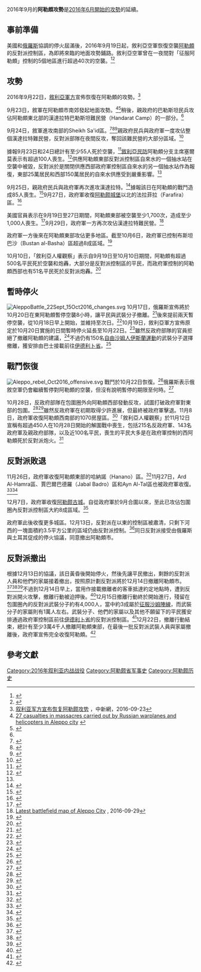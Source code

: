 {{NoteTA
|1=zh-cn:阿勒颇;zh-tw:阿勒坡;zh-hk:阿勒頗;
}}
{{Infobox military conflict
|conflict = 阿勒頗攻勢（2016年9月－12月）
|width    =
|partof   = [[阿勒颇战役|阿勒颇战役]]及[[叙利亚内战|叙利亚内战]]
|image    = [[File:Alep13décembre2016.png|320px]]
|caption  = 2016年12月13日阿勒頗形勢圖（紅：政府軍控制區，綠：反對派控制區，黃：庫爾德族控制區，灰：伊斯蘭國控制區，深黃：爭奪中的區域）

|date = 2016年9月22日<ref name="declares">{{cite web|url=http://www.reuters.com/article/us-mideast-crisis-syria-idUSKCN11T10B|author=Ellen Francis and Tom Perry|publisher=reuters.com|title=Fierce air strikes on Aleppo after Syrian army declares offensive|accessdate=2016-09-23|archive-date=2021-02-10|archive-url=https://web.archive.org/web/20210210230136/https://www.reuters.com/article/us-mideast-crisis-syria-idUSKCN11T10B|dead-url=no}}</ref>至2016年12月13日<br/>（{{Age in years, months, weeks and days|month1=09|day1=22|year1=2016 |month2=12 |day2=13 |year2=2016}}）
|place     = 敘利亞[[阿勒颇|阿勒颇]]
|territory =
|result    = 政府軍勝利，反對派成員撤離
|combatant1= {{flagicon image|Flag_of_Syria.svg}} 敘利亞政府<br/>{{flag|Russia}}<ref name="zero">{{cite web |url=https://www.almasdarnews.com/article/syrian-army-surrounds-east-aleppo-zero-hour-approaches/ |author=Leith Fadel |publisher=almasdarnews.com |title=Syrian Army surrounds east Aleppo as zero hour approaches |accessdate=2016-09-23 |archive-date=2020-10-06 |archive-url=https://web.archive.org/web/20201006045457/https://www.almasdarnews.com/article/syrian-army-surrounds-east-aleppo-zero-hour-approaches/ |dead-url=yes }}</ref><br/>{{flag|Iran}}<ref name="zero"/><br/>
敘利亞巴勒斯坦人民兵<br/>
*[[聖城旅|聖城旅]]（Liwa al-Quds）<ref name="handarat">{{cite web |url=https://www.almasdarnews.com/article/syrian-army-advances-handarat-camp-aleppo/ |title=Syrian Army advances in Handarat Camp, Aleppo |first=Izat |last=Charkatli |date=2016-09-23 |publisher= |accessdate=2016-09-24 |archive-date=2020-04-27 |archive-url=https://web.archive.org/web/20200427130746/https://www.almasdarnews.com/article/syrian-army-advances-handarat-camp-aleppo/ |dead-url=yes }}</ref>
[[真主党|真主党]]<ref name="zero"/><br/>
伊拉克什葉派民兵<br/>
*[[真主黨高貴者運動|真主黨高貴者運動]]（Harakat Hezbollah al-Nujaba）<ref name="zero"/>
*[[正義者聯盟|正義者聯盟]]（Asa'ib Ahl al-Haq）<ref name=cn20161012/>
*[[阿布·法德勒·阿巴斯軍|阿布·法德勒·阿巴斯軍]]<!--Abu al-Fadl al-Abbas--><ref name=cn20161012/>

|combatant2=[[征服阿勒頗|征服阿勒頗]]<br/>[[征服軍|征服軍]]

|commander1=
|commander2=
|units1 =
|units2 =

|strength1=地面圍城部隊約10,000人，一半是伊拉克什葉派民兵<ref name=cn20161012>{{Cite news |url=http://www.chinanews.com/gj/2016/10-12/8028266.shtml |title=外媒称伊拉克民兵涌入叙利亚：助俄叙攻打阿勒颇 |publisher=中新網 |date=2016-10-12 |accessdate=2016-10-12 |archive-date=2020-04-27 |archive-url=https://web.archive.org/web/20200427130751/http://www.chinanews.com/gj/2016/10-12/8028266.shtml |dead-url=no }}</ref>
|strength2=包圍圈內至少有4,000人<ref name=bbc20161215/><br/>一說8,000人<ref>{{Cite news |url=http://www.businessinsider.com/de-mistura-offers-to-put-himself-in-firing-line-for-aleppo-peace-2016-10 |title=De Mistura offers to put himself in firing line for Aleppo peace |publisher=Business Insider |date=2016-10-06 |accessdate=2016-10-10 |archive-date=2020-04-27 |archive-url=https://web.archive.org/web/20200427130800/https://www.businessinsider.com/de-mistura-offers-to-put-himself-in-firing-line-for-aleppo-peace-2016-10 |dead-url=no }}</ref><br/>包圍圈外有6,000人<ref>{{Cite news |url=https://sputniknews.com/middleeast/201611131047383230-syria-aleppo-liberation/ |title=Damascus-Led Forces Set to Free Aleppo 'in the Near Future' |publisher=Sputnik |date=2016-11-13 |accessdate=2016-11-13 |archive-date=2020-04-27 |archive-url=https://web.archive.org/web/20200427130735/https://sputniknews.com/middleeast/201611131047383230-syria-aleppo-liberation/ |dead-url=no }}</ref>

|casualties1=
|casualties2=超過1,000人喪生（包括平民，自2016年9月19日起）<ref name=voa20160930/>
|casualties3= 
| campaignbox =
}}

2016年9月的'''阿勒頗攻勢'''是[[阿勒頗攻勢_(2016年6月－9月)|2016年6月開始的攻勢]]的延續。

==事前準備==
美國和[[俄羅斯|俄羅斯]]協調的停火屆滿後，2016年9月19日起，敘利亞空軍恢復空襲[[阿勒頗|阿勒頗]]的反對派控制區，為即將來臨的地面攻勢鋪路。敘利亞空軍曾在一夜間對「征服阿勒頗」控制的5個地區進行超過40次的空襲。<ref name="ahead">{{cite web|url=https://www.almasdarnews.com/article/syrian-jets-pound-east-aleppo-ahead-upcoming-offensive/|author=News Desk|publisher=almasdarnews.com|title=Syrian jets pound east Aleppo ahead of upcoming offensive|accessdate=2016-09-23|archive-date=2018-06-17|archive-url=https://web.archive.org/web/20180617110042/https://www.almasdarnews.com/article/syrian-jets-pound-east-aleppo-ahead-upcoming-offensive/|dead-url=no}}</ref><ref name="second">{{cite web |url=https://www.theguardian.com/world/2016/sep/22/syria-army-new-aleppo-offensive-ceasefire |publisher=theguardian.com |title=Aleppo enters second day of bombing in new Syrian army offensive |accessdate=2016-09-23 |archive-date=2019-04-14 |archive-url=https://web.archive.org/web/20190414032418/https://www.theguardian.com/world/2016/sep/22/syria-army-new-aleppo-offensive-ceasefire |dead-url=no }}</ref>

==攻勢==
2016年9月22日，[[叙利亚武装力量|敘利亞軍方]]宣佈恢復在阿勒頗的攻勢。<ref>[http://www.chinanews.com/gj/2016/09-23/8013036.shtml 叙利亚军方宣布恢复阿勒颇攻势] {{Wayback|url=http://www.chinanews.com/gj/2016/09-23/8013036.shtml |date=20200427130819 }}，中新網，2016-09-23</ref>

9月23日，敘軍在阿勒頗市南郊發起地面攻勢。<ref>[http://www.syriahr.com/en/?p=51049 27 casualties in massacres carried out by Russian warplanes and helicopters in Aleppo city] {{webarchive|url=https://web.archive.org/web/20161220214222/http://www.syriahr.com/en/?p=51049 |date=2016-12-20 }}</ref><ref name="almasdarnews">{{cite web|url=https://www.almasdarnews.com/article/syrian-army-advances-aleppo-launch-offensive/|author=Izat Charkatli|publisher=almasdarnews.com|title=Syrian Army advances in Aleppo after launch of offensive|accessdate=2016-09-23|archive-date=2020-04-27|archive-url=https://web.archive.org/web/20200427130839/https://www.almasdarnews.com/article/syrian-army-advances-aleppo-launch-offensive/|dead-url=yes}}</ref>稍後，親政府的巴勒斯坦民兵攻佔阿勒頗東北部的漢達拉特巴勒斯坦難民營（Handarat Camp）的一部分。<ref name="handarat"/>

9月24日，敘軍進攻南部的Sheikh Sa'id區。<ref>{{cite web|url=https://www.almasdarnews.com/article/syrian-army-hezbollah-storm-southern-aleppo-districts/|title=Syrian Army, Hezbollah storm southern Aleppo districts|first=Leith|last=Fadel|date=2016-09-24|publisher=|accessdate=2016-09-24|archive-date=2020-11-07|archive-url=https://web.archive.org/web/20201107091414/https://www.almasdarnews.com/article/syrian-army-hezbollah-storm-southern-aleppo-districts/|dead-url=yes}}</ref><ref name="storming">{{cite web|url=http://www.insidesourcenews.com/single-post/2016/09/24/SAA-Begins-Storming-East-Aleppo|title=SAA Begins Storming East Aleppo!|publisher=The Inside Source|accessdate=2016-09-24|archive-url=https://web.archive.org/web/20160926063150/http://www.insidesourcenews.com/single-post/2016/09/24/SAA-Begins-Storming-East-Aleppo|archive-date=2016-09-26|dead-url=yes}}</ref><ref>{{Cite web |url=https://www.almasdarnews.com/article/syrian-army-attacks-key-district-southern-aleppo/ |title=Syrian Army attacks key district in southern Aleppo |access-date=2016-09-24 |archive-date=2020-04-27 |archive-url=https://web.archive.org/web/20200427130829/https://www.almasdarnews.com/article/syrian-army-attacks-key-district-southern-aleppo/ |dead-url=yes }}</ref>親政府民兵與政府軍一度攻佔整個漢達拉特難民營，反對派部隊在夜間反攻，奪回該難民營的大部分區域。<ref>{{Cite news |url=http://sputniknews.cn/military/20160925/1020822196.html |title=叙民兵组织：恐怖分子再次占领阿勒颇东北部哈达拉特难民营 |publisher=俄羅斯衛星網 |date=2016-09-25 |accessdate=2016-09-25 |archive-date=2016-09-28 |archive-url=https://web.archive.org/web/20160928190713/http://sputniknews.cn/military/20160925/1020822196.html |dead-url=no }}</ref>

據報9月23日和24日總計有至少55人死於空襲，<ref>{{Cite news |url=http://www.voanews.com/a/syria-aleppo/3523438.html |title=US, European Allies Say it is Up to Russia to Bring Truce in Syria |publisher=VOA |date=2016-09-25 |accessdate=2016-09-25 |archive-date=2017-07-05 |archive-url=https://web.archive.org/web/20170705205711/https://www.voanews.com/a/syria-aleppo/3523438.html |dead-url=no }}</ref>[[敘利亞民間防衛團體|敘利亞民防]]阿勒頗分支主席塞爾莫表示有超過100人喪生。<ref name=ltn0925>{{Cite news |url=http://news.ltn.com.tw/news/world/paper/1035498 |title=敘政府軍進逼阿勒坡 內戰局勢丕變 |work=自由時報電子報 |date=2016-09-25 |accessdate=2016-09-25 |archive-date=2020-02-02 |archive-url=https://web.archive.org/web/20200202045040/https://news.ltn.com.tw/news/world/paper/1035498 |dead-url=no }}</ref>供應阿勒頗東部反對派控制區自來水的一個抽水站在空襲中被毀，反對派於是關閉供應西部政府軍控制區自來水的另一個抽水站作為報復，東部25萬居民和西部150萬居民的自來水供應受到嚴重影響。<ref name=ltn0925/>

9月25日，親政府民兵與政府軍再次進攻漢達拉特。<ref>{{Cite web |url=https://www.almasdarnews.com/article/liwaa-al-quds-syrian-army-storm-handarat-camp-northern-aleppo/ |title=Liwaa Al-Quds, Syrian Army storm Handarat Camp in northern Aleppo |accessdate=2016-09-25 |archive-date=2019-02-03 |archive-url=https://web.archive.org/web/20190203055313/https://www.almasdarnews.com/article/liwaa-al-quds-syrian-army-storm-handarat-camp-northern-aleppo/ |dead-url=no }}</ref>據報該日在阿勒頗的戰鬥造成85人喪生。<ref name=cn0926>{{Cite news |url=http://www.chinanews.com/gj/2016/09-26/8015449.shtml |title=叙利亚冲突再度升级致数百人伤亡 美俄互相指责 |publisher=中新網 |date=2016-09-26 |accessdate=2016-09-26 |archive-date=2020-07-31 |archive-url=https://web.archive.org/web/20200731225220/http://www.chinanews.com/gj/2016/09-26/8015449.shtml |dead-url=no }}</ref>9月27日，政府軍收復[[阿勒颇城堡|阿勒颇城堡]]以北的法拉菲拉（Farafira）區。<ref>{{Cite news |url=http://news.xinhuanet.com/world/2016-09/28/c_1119635267.htm |title=叙利亚政府军在阿勒颇战事取得进展 |website=新華網 |date=2016-09-28 |accessdate=2016-10-01 |archive-date=2017-03-05 |archive-url=https://web.archive.org/web/20170305063119/http://news.xinhuanet.com/world/2016-09/28/c_1119635267.htm |dead-url=no }}</ref>

美國官員表示在9月19日至27日期間，阿勒頗東部被空襲至少1,700次，造成至少1,000人喪生。<ref name=voa20160930>{{Cite news |url=http://www.voachinese.com/a/us-russia-syria-20160929/3530828.html |title=美国将暂停与俄罗斯在叙利亚问题的外交谈判 |publisher=美國之音 |date=2016-09-30 |accessdate=2016-09-30 |archive-date=2020-02-02 |archive-url=https://web.archive.org/web/20200202045015/https://www.voachinese.com/a/us-russia-syria-20160929/3530828.html |dead-url=no }}</ref>9月29日，政府軍一方再次攻佔漢達拉特難民營。<ref>[https://www.almasdarnews.com/article/latest-battlefield-map-aleppo-city/ Latest battlefield map of Aleppo City] {{Wayback|url=https://www.almasdarnews.com/article/latest-battlefield-map-aleppo-city/ |date=20180617121709 }}, 2016-09-29</ref>

政府軍一方後來在阿勒頗東部攻佔更多地區。截至10月6日，政府軍已控制布斯坦巴沙（Bustan al-Basha）區超過8成區域。<ref>{{cite web |url=https://www.almasdarnews.com/article/point-no-return-islamist-rebels-lose-ground-aleppo-city-map-update/ |title=Point of no return as Islamist rebels lose more ground in Aleppo city - Map update |first=Chris |last=Tomson |date=2016-10-06 |publisher=Al Masdar News |access-date=2016-10-12 |archive-date=2020-03-20 |archive-url=https://web.archive.org/web/20200320140539/https://www.almasdarnews.com/article/point-no-return-islamist-rebels-lose-ground-aleppo-city-map-update/ |dead-url=no }}</ref>

10月10日，「敘利亞人權觀察」表示自9月19日至10月10日期間，阿勒頗有超過500名平民死於空襲和炮轟，大部分是反對派控制區的平民，而政府軍控制的阿勒頗西部也有51名平民死於反對派炮轟。<ref>{{Cite web |url=http://www.syriahr.com/en/?p=52034 |title=More than 1800 killed or wounded civilians since the collapse of the American-Russian casefire in Aleppo |publisher=SOHR |date=2016-10-10 |accessdate=2016-10-11 |archive-date=2020-02-02 |archive-url=https://web.archive.org/web/20200202044957/http://www.syriahr.com/en/?p=52034 |dead-url=no }}</ref>

==暫時停火==
[[File:AleppoBattle_22Sept_15Oct2016_changes.svg|thumb]]
10月17日，俄羅斯宣佈將於10月20日在東阿勒頗暫停空襲8小時，讓平民與武裝分子撤離。<ref>{{cite web|url=https://www.ft.com/content/829853e4-948f-11e6-a1dc-bdf38d484582|title=Russia and Syria announce eight-hour Aleppo ceasefire|work=Financial Times|date=2016-10-17|access-date=2016-10-21|archive-date=2020-11-27|archive-url=https://web.archive.org/web/20201127214846/https://www.ft.com/content/829853e4-948f-11e6-a1dc-bdf38d484582|dead-url=no}}</ref>後來提前兩天暫停空襲，從10月18日早上開始，並維持至次日。<ref>{{Cite web |url=http://edition.cnn.com/2016/10/19/middleeast/syria-aleppo-airstrikes/index.html |title=Syria: Aleppo residents say airstrikes have halted |access-date=2016-10-21 |archive-date=2020-11-08 |archive-url=https://web.archive.org/web/20201108105846/https://edition.cnn.com/2016/10/19/middleeast/syria-aleppo-airstrikes/index.html |dead-url=no }}</ref>10月19日，敘利亞軍方宣佈原定於10月20日實施的日間暫時停火延長至10月22日。<ref>{{Cite web |url=http://zeenews.india.com/news/world/syrian-army-says-aleppo-truce-will-last-three-days_1941706.html |title=Syrian Army says Aleppo truce will last three days |access-date=2016-10-21 |archive-date=2020-11-08 |archive-url=https://web.archive.org/web/20201108095920/https://zeenews.india.com/news/world/syrian-army-says-aleppo-truce-will-last-three-days_1941706.html |dead-url=no }}</ref>雖然反政府部隊的官員拒絕了撤離阿勒頗的建議，<ref>{{cite web|url=http://www.middleeasteye.net/news/russia-urges-other-powers-back-its-ceasefire-aleppo-rebels-reject-withdrawal-905667298|title=Rebels reject withdrawal from Aleppo after Russia halts bombing|work=Middle East Eye|date=2016-10-18|access-date=2016-10-21|archive-date=2018-06-17|archive-url=https://web.archive.org/web/20180617093200/http://www.middleeasteye.net/news/russia-urges-other-powers-back-its-ceasefire-aleppo-rebels-reject-withdrawal-905667298|dead-url=no}}</ref>不過仍有150名[[自由沙姆人伊斯蘭運動|自由沙姆人伊斯蘭運動]]的武裝分子選擇撤離，獲安排由巴士接載前往[[伊德利卜省|伊德利卜省]]。<ref>{{cite web|url=https://www.almasdarnews.com/article/southfront-syrian-army-evacuates-150-islamist-rebels-aleppo-city/|title=SouthFront: Syrian Army evacuates 150 Islamist rebels from Aleppo city|work=Al Masdar News|date=2016-10-19|access-date=2016-10-21|archive-date=2020-02-02|archive-url=https://web.archive.org/web/20200202044932/https://www.almasdarnews.com/article/southfront-syrian-army-evacuates-150-islamist-rebels-aleppo-city/|dead-url=yes}}</ref>

==戰鬥恢復==
[[File:Aleppo_rebel_Oct2016_offensive.svg|thumb]]
戰鬥於10月22日恢復。<ref>{{cite web|url=http://www.aljazeera.com/news/2016/10/air-strikes-fighting-mark-aleppo-ceasefire-161022203809648.html|title=Air strikes, fighting mark end of Aleppo ceasefire|publisher=|accessdate=2016-10-30|archive-date=2020-08-09|archive-url=https://web.archive.org/web/20200809173815/https://www.aljazeera.com/news/2016/10/air-strikes-fighting-mark-aleppo-ceasefire-161022203809648.html|dead-url=no}}</ref>俄羅斯表示俄敘空軍仍會繼續暫停對阿勒頗的空襲，但沒有說明暫停的期限至何時。<ref>{{cite web |url=http://www.reuters.com/article/us-mideast-crisis-syria-russia-pause-idUSKCN12P26X |title=Russia says it extends moratorium on Aleppo air strikes |date=2016-10-25 |publisher= |accessdate=2016-10-30 |via=Reuters |archive-date=2020-11-08 |archive-url=https://web.archive.org/web/20201108111609/https://www.reuters.com/article/us-mideast-crisis-syria-russia-pause-idUSKCN12P26X |dead-url=no }}</ref>

10月28日，反政府部隊在包圍圈外向阿勒頗西部發動反攻，試圖打破政府軍對東部的包圍。<ref>{{cite web|url=http://www.bbc.com/news/world-middle-east-37798924|title=Syrian rebels 'start Aleppo offensive'|work=BBC|date=2016-10-28|access-date=2016-11-13|archive-date=2021-03-26|archive-url=https://web.archive.org/web/20210326235940/https://www.bbc.com/news/world-middle-east-37798924|dead-url=no}}</ref><ref>{{cite web|url=http://www.reuters.com/article/us-mideast-crisis-syria-offensive-idUSKCN12S0QP|title=Syria monitor group says rebel shelling kills more than 15 in west Aleppo|work=Reuters|date=2016-10-28|access-date=2016-11-13|archive-date=2021-03-04|archive-url=https://web.archive.org/web/20210304174546/https://www.reuters.com/article/us-mideast-crisis-syria-offensive-idUSKCN12S0QP|dead-url=no}}</ref>雖然反政府軍在初期取得少許進展，但最終被政府軍擊退。11月8日，政府軍收復阿勒頗西南部的1070房屋區。<ref>{{Cite news |url=http://www.reuters.com/article/us-mideast-crisis-syria-aleppo-idUSKBN133125 |title=Syrian army says takes Aleppo district, rebels say battle continues |publisher=Reuters |date=2016-11-08 |accessdate=2016-11-13 |archive-date=2021-05-21 |archive-url=https://web.archive.org/web/20210521235241/https://www.reuters.com/article/us-mideast-crisis-syria-aleppo-idUSKBN133125 |dead-url=no }}</ref>「敘利亞人權觀察」於11月12日宣稱有超過450人在10月28日開始的解圍戰中喪生，包括215名反政府軍、143名政府軍及親政府部隊，以及近100名平民，喪生的平民大多是在政府軍控制的西阿勒頗死於反對派炮火。<ref>{{Cite news |url=http://www.dw.com/en/assad-regime-erases-gains-by-syrian-rebels-in-aleppo/a-36369565 |title=Assad regime erases gains by Syrian rebels in Aleppo |publisher=德國之聲 |date=2016-11-12 |accessdate=2016-11-13 |archive-date=2021-05-24 |archive-url=https://web.archive.org/web/20210524181933/https://www.dw.com/en/assad-regime-erases-gains-by-syrian-rebels-in-aleppo/a-36369565 |dead-url=no }}</ref>

==反對派敗退==
11月26日，政府軍收復阿勒頗東部的哈納諾（Hanano）區。<ref>{{Cite news |url=http://news.xinhuanet.com/world/2016-11/27/c_1119996553.htm |title=叙利亚政府军收复阿勒颇一重要区域 |publisher=新華網 |date=2016-11-27 |accessdate=2016-11-27 |archive-date=2017-06-09 |archive-url=https://web.archive.org/web/20170609114911/http://news.xinhuanet.com/world/2016-11/27/c_1119996553.htm |dead-url=no }}</ref>11月27日，Ard Al-Hamra區、賈巴爾巴德羅（Jabal Badro）區和Ayn Al-Tal區也被政府軍收復。<ref>{{Cite news |url=https://www.almasdarnews.com/article/map-update-syrian-army-advances-jihadists-mass-retreat-east-aleppo-districts/ |title=Map Update: Syrian Army advances as jihadists mass retreat from east Aleppo districts |date=2016-11-27 |accessdate=2016-11-27 |archive-date=2020-12-06 |archive-url=https://web.archive.org/web/20201206003506/https://www.almasdarnews.com/article/map-update-syrian-army-advances-jihadists-mass-retreat-east-aleppo-districts/ |dead-url=yes }}</ref><ref>{{Cite news |url=http://www.voachinese.com/a/syria-20161127/3613460.html |title=叙政府军从反政府力量再夺一地 |publisher=美國之音 |date=2016-11-28 |accessdate=2016-11-27 |archive-date=2020-02-02 |archive-url=https://web.archive.org/web/20200202044850/https://www.voachinese.com/a/syria-20161127/3613460.html |dead-url=no }}</ref>

12月7日，政府軍收復[[阿勒颇古城|阿勒颇古城]]。自從政府軍於9月合圍以來，至此已攻佔包圍圈內反對派控制區大約8成區域。<ref>{{Cite news |url=http://news.xinhuanet.com/2016-12/08/c_1120075463.htm |title=叙利亚政府军收复阿勒颇老城 |publisher=新華網 |date=2016-12-08 |accessdate=2016-12-08 |archive-date=2017-03-05 |archive-url=https://web.archive.org/web/20170305191731/http://news.xinhuanet.com/2016-12/08/c_1120075463.htm |dead-url=no }}</ref>

政府軍此後收復更多城區。12月13日，反對派在{{Link-en|奎維克河|Queiq River}}以東的控制區被肅清，只剩下河西的一塊面積約3.5平方公里的區域仍由反對派控制。<ref>{{Cite web |url=https://www.almasdarnews.com/article/aleppo-rebels-squeezed-syrian-army-retakes-territories-map-update/ |title=Aleppo rebels squeezed as Syrian Army retakes more territories. Map Update |access-date=2016-12-14 |archive-date=2020-11-16 |archive-url=https://web.archive.org/web/20201116230856/https://www.almasdarnews.com/article/aleppo-rebels-squeezed-syrian-army-retakes-territories-map-update/ |dead-url=yes }}</ref>同日反對派接受由俄羅斯與土耳其促成的停火協議，同意撤出阿勒頗市。

==反對派撤出==
根據12月13日的協議，該日黃昏後開始停火，然後先讓平民撤出，剩餘的反對派人員和他們的家屬接着撤出，按照原計劃反對派將於12月14日撤離阿勒頗市。<ref>{{Cite web |url=http://www.reuters.com/article/idUSKBN1421Y9 |title=Syrian rebels say Aleppo truce deal struck, to take effect shortly |accessdate=2016-12-14 |archive-date=2019-07-13 |archive-url=https://web.archive.org/web/20190713072658/https://www.reuters.com/article/us-mideast-crisis-ceasefire/syrian-rebels-say-aleppo-truce-deal-struck-to-take-effect-shortly-idUSKBN1421Y9 |dead-url=no }}</ref><ref>{{Cite web |url=http://www.aljazeera.com/news/2016/12/syria-rebels-reach-evacuation-deal-government-161213163954322.html |title=Syria rebels reach evacuation deal with government |accessdate=2016-12-14 |archive-date=2019-05-02 |archive-url=https://web.archive.org/web/20190502000243/https://www.aljazeera.com/news/2016/12/syria-rebels-reach-evacuation-deal-government-161213163954322.html |dead-url=no }}</ref><ref>{{Cite web |url=http://www.reuters.com/article/idUSKBN1420H5 |title=Battle of Aleppo ends after years of fighting as rebels agree to withdraw |accessdate=2016-12-14 |archive-date=2019-07-13 |archive-url=https://web.archive.org/web/20190713072658/https://www.reuters.com/article/us-mideast-crisis-syria/battle-of-aleppo-ends-after-years-of-bloodshed-with-rebel-withdrawal-idUSKBN1420H5 |dead-url=no }}</ref>不過到12月14日早上，當用作接載撤離者的客車抵達約定地點時，遭到反對派開火攻擊，撤離行動被迫押後。<ref>{{Cite news |url=https://sputniknews.com/middleeast/201612141048540120-convoy-aleppo-militants/ |title=Bus Convoy Waiting to Take Last Group of Militants out of Aleppo |publisher=俄羅斯衛星網 |date=2016-12-14 |accessdate=2016-12-14 |archive-date=2020-02-02 |archive-url=https://web.archive.org/web/20200202044617/https://sputniknews.com/middleeast/201612141048540120-convoy-aleppo-militants/ |dead-url=no }}</ref>12月15日撤離行動終於開始進行，殘留在包圍圈內的反對派武裝分子約有4,000人，當中約3成屬於[[征服沙姆陣線|征服沙姆陣線]]，而武裝分子的家屬則有1萬人左右。武裝分子、他們的家屬以及其他不願留下的平民獲安排通過政府軍控制區前往[[伊德利卜省|伊德利卜省]]的反對派控制區。<ref name=bbc20161215>{{Cite news |url=http://www.bbc.co.uk/news/world-middle-east-38329461 |title=Aleppo battle: Evacuation of rebel-held east 'under way' |work=BBC News |date=2016-12-15 |accessdate=2016-12-15 |archive-date=2016-12-15 |archive-url=https://web.archive.org/web/20161215133946/http://www.bbc.co.uk/news/world-middle-east-38329461 |dead-url=no }}</ref>12月22日，撤離行動結束，總計有至少3萬4千人撤離阿勒頗東部，在最後一批反對派武裝人員與家屬撤離後，政府軍宣佈完全收復阿勒頗。<ref>{{Cite news |url=http://cn.rfi.fr/%E6%94%BF%E6%B2%BB/20161222-%E5%8F%99%E5%88%A9%E4%BA%9A%E5%86%9B%E9%98%9F%E5%AE%A3%E7%A7%B0%E5%85%A8%E9%9D%A2%E6%94%B6%E5%A4%8D%E9%98%BF%E5%8B%92%E9%A2%87 |title=叙利亚军队宣称全面收复阿勒颇 |publisher=法廣 |date=2016-12-22 |accessdate=2016-12-23 |archive-date=2016-12-23 |archive-url=https://web.archive.org/web/20161223081935/http://cn.rfi.fr/%E6%94%BF%E6%B2%BB/20161222-%E5%8F%99%E5%88%A9%E4%BA%9A%E5%86%9B%E9%98%9F%E5%AE%A3%E7%A7%B0%E5%85%A8%E9%9D%A2%E6%94%B6%E5%A4%8D%E9%98%BF%E5%8B%92%E9%A2%87 |dead-url=no }}</ref>
{{Clear}}

==參考文獻==
{{Reflist|2}}

[[Category:2016年叙利亚内战战役|Category:2016年叙利亚内战战役]]
[[Category:阿勒颇省军事史|Category:阿勒颇省军事史]]
[[Category:阿勒颇历史|Category:阿勒颇历史]]